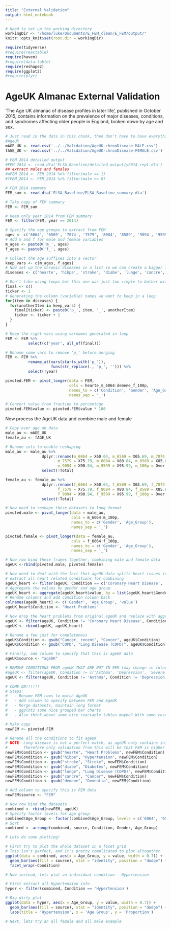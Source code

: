 ```yaml
---
title: "External Validation"
output: html_notebook
---
```



```r
# Need to set up the working directory
workingDir <- "/home/luke/Documents/E_FEM_clean/E_FEM/output/"
knitr::opts_knit$set(root.dir = workingDir)

require(tidyverse)
#require(reactable)
require(haven)
#require(data.table)
require(reshape2)
require(ggplot2)
#require(plyr)

```

# AgeUK Almanac External Validation

'The Age UK almanac of disease profiles in later life', published in October 2015, contains information on the prevalence of major diseases, conditions, and syndromes affecting older people in England, broken down by age and sex. 


```r
# Just read in the data in this chunk, then don't have to have everything in the environment all the time
#AgeUK
mAGE_UK <- read.csv('../../Validation/AgeUK-chronDisease-MALE.csv')
fAGE_UK <- read.csv('../../Validation/AgeUK-chronDisease-FEMALE.csv')

# FEM 2014 detailed output
#FEM_2014 <- read_dta('ELSA_Baseline/detailed_output/y2014_rep1.dta')
## extract males and females
#mFEM_2014 <- FEM_2014 %>% filter(male == 1)
#fFEM_2014 <- FEM_2014 %>% filter(male == 0)

# FEM 2014 summary
FEM_sum <- read_dta('ELSA_Baseline/ELSA_Baseline_summary.dta')

```


```r
# Take copy of FEM summary
FEM <- FEM_sum

# Keep only year 2014 from FEM summary
FEM <- filter(FEM, year == 2014)

# Specify the age groups to extract from FEM
ages <- c('6064', '6569', '7074', '7579', '8084', '8589', '9094', '9599', '100p')
# Add m and f for male and female variables
m_ages <- paste0('m_', ages)
f_ages <- paste0('f_', ages)

# Collect the age suffixes into a vector
keep_vars <- c(m_ages, f_ages)
# Now set up the chronic diseases in a list so we can create a bigger list with all of them produced
diseases <- c('hearte', 'hibpe', 'stroke', 'diabe', 'lunge', 'cancre', 'demene')

# Don't like using loops but this one was just too simple to bother with figuring out the apply version
final <- c()
ticker <- 1
# Generating the column (variable) names we want to keep in a loop
for(item in diseases) {
  for(anotherItem in keep_vars) {
    final[ticker] <- paste0('p_', item, '_', anotherItem)
    ticker <- ticker + 1
  }
}

# Keep the right vars using varnames generated in loop
FEM <- FEM %>%
          select(c('year', all_of(final)))

# Rename some vars to remove 'p_' before merging
FEM <- FEM %>%
          rename_at(vars(starts_with('p_')),
                    funs(str_replace(., 'p_', ''))) %>%
          select(!year)

pivoted.FEM <- pivot_longer(data = FEM,
                            cols = hearte_m_6064:demene_f_100p, 
                            names_to = c('Condition', 'Gender', 'Age_Group'), 
                            names_sep = '_')

# Convert value from fraction to percentage
pivoted.FEM$value <- pivoted.FEM$value * 100

```

Now process the AgeUK data and combine male and female

```r
# Copy over age uk data
male_au <- mAGE_UK
female_au <- fAGE_UK

# Rename cols to enable reshaping
male_au <- male_au %>%
                dplyr::rename(m_6064 = X60.64, m_6569 = X65.69, m_7074 = X70.74, 
                       m_7579 = X75.79, m_8084 = X80.84, m_8589 = X85.89, 
                       m_9094 = X90.94, m_9599 = X95.99, m_100p = Over.100) %>%
                select(!Total)

female_au <- female_au %>%
                dplyr::rename(f_6064 = X60.64, f_6569 = X65.69, f_7074 = X70.74, 
                       f_7579 = X75.79, f_8084 = X80.84, f_8589 = X85.89, 
                       f_9094 = X90.94, f_9599 = X95.99, f_100p = Over.100) %>%
                select(!Total)

# Now need to reshape these datasets to long format
pivoted.male <- pivot_longer(data = male_au,
                             cols = m_6064:m_100p,
                             names_to = c('Gender', 'Age_Group'),
                             names_sep = '_')

pivoted.female <- pivot_longer(data = female_au,
                             cols = f_6064:f_100p,
                             names_to = c('Gender', 'Age_Group'),
                             names_sep = '_')

# Now row bind these frames together, combining male and female data
ageUK <-rbind(pivoted.male, pivoted.female)

# Now need to deal with the fact that ageUK data splits heart issues into 3 different conditions
# extract all heart related conditions for combining
ageUK_heart <- filter(ageUK, Condition == c('Coronary Heart Disease', 'Heart Failure', 'Atrial Fibrillation'))
# Aggregate the values by gender and age group
ageUK_heart <- aggregate(ageUK_heart$value, by = list(ageUK_heart$Gender, ageUK_heart$Age_Group), FUN = sum)
# Rename columns and add condition column back
colnames(ageUK_heart) <- c('Gender', 'Age_Group', 'value')
ageUK_heart$Condition <- 'Heart Problems'

# Now drop the heart problems from original ageUK and replace with aggregate
ageUK <- filter(ageUK, Condition != 'Coronary Heart Disease', Condition != 'Heart Failure', Condition != 'Atrial Fibrillation')
ageUK <- rbind(ageUK, ageUK_heart)

# Rename a few just for completeness
ageUK$Condition <- gsub("Cancer, recent", "Cancer", ageUK$Condition)
ageUK$Condition <- gsub("COPD", "Lung Disease (COPD)", ageUK$Condition)

# Finally, add column to specify that this is ageUK data
ageUK$source <- "ageUK"

# REMOVE CONDITIONS FROM ageUK THAT ARE NOT IN FEM (may change in future)
#ageUK <- filter(ageUK, Condition != c('Asthma', 'Depression', 'Severe Mental Health Condition'))
ageUK <- filter(ageUK, Condition != 'Asthma', Condition != 'Depression', Condition != 'Severe Mental Health Conditions')

```

```r

# COME ON!!!!!!
# Steps:
#   - Rename FEM rows to match AgeUK
#   - Add column to specify between FEM and AgeUK
#   - Merge datasets, maintain long format
#   - ggplot2 some nice grouped bar charts
#   - Also think about some nice reactable tables maybe? With some custom styling

# Make copy
newFEM <- pivoted.FEM

# Rename all the conditions to fit ageUK
# NOTE: Lung disease is not a perfect match, as ageUK only contains info on COPD
#       Therefore only validation from this will be that FEM is higher than ageUK
newFEM$Condition <- gsub("hearte", "Heart Problems", newFEM$Condition)
newFEM$Condition <- gsub("hibpe", "Hypertension", newFEM$Condition)
newFEM$Condition <- gsub("stroke", "Stroke", newFEM$Condition)
newFEM$Condition <- gsub("diabe", "Diabetes", newFEM$Condition)
newFEM$Condition <- gsub("lunge", "Lung Disease (COPD)", newFEM$Condition)
newFEM$Condition <- gsub("cancre", "Cancer", newFEM$Condition)
newFEM$Condition <- gsub("demene", "Dementia", newFEM$Condition)

# Add column to specify this is FEM data
newFEM$source <- "FEM"

```

```r

# Now row bind the datasets
combined <- rbind(newFEM, ageUK)
# Specify factor levels for age group
combined$Age_Group <- factor(combined$Age_Group, levels = c('6064', '6569', '7074', '7579', '8084', '8589', '9094', '9599', '100p'))
# Sort
combined <- arrange(combined, source, Condition, Gender, Age_Group)

```


```r

# Lets do some plotting!

# First try to plot the whole dataset in a facet grid
# This isn't perfect, and it's pretty complicated to plot altogether
ggplot(data = combined, aes(x = Age_Group, y = value, width = 0.7)) +
  geom_bar(aes(fill = source), stat = "identity", position = "dodge") +
  facet_wrap(~Condition)


```

```r

# Now instead, lets plot an individual condition - Hypertension

# First extract all hypertension info
hyper <- filter(combined, Condition == 'Hypertension')

# Big dirty plot
ggplot(data = hyper, aes(x = Age_Group, y = value, width = 0.7)) +
  geom_bar(aes(fill = source), stat = "identity", position = "dodge") +
  labs(title = 'Hypertension', x = 'Age Group', y = 'Proportion')


```

```r

# Next, lets try an all female and all male example


```

